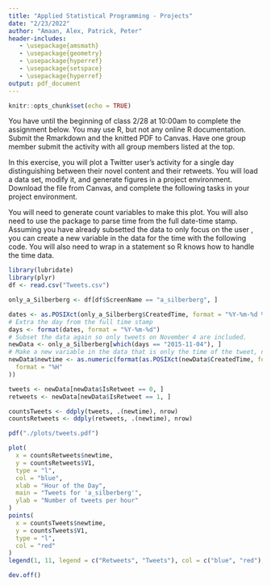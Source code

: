 ```yaml
---
title: "Applied Statistical Programming - Projects"
date: "2/23/2022"
author: "Amaan, Alex, Patrick, Peter"
header-includes:
   - \usepackage{amsmath}
   - \usepackage{geometry}
   - \usepackage{hyperref}
   - \usepackage{setspace}
   - \usepackage{hyperref}
output: pdf_document
---
```


```r
knitr::opts_chunk$set(echo = TRUE)
```

\textbf{Write the R code to answer the following questions. Write the code, and then show what the computer returns when that code is run. Thoroughly comment your solutions.}

You have until the beginning of class 2/28 at 10:00am to complete the assignment below. You may use R, but not any online R documentation. Submit the Rmarkdown and the knitted PDF to Canvas. Have one group member submit the activity with all group members listed at the top.

\section*{Project Management}

In this exercise, you will plot a Twitter user's activity for a single day distinguishing between their novel content and their retweets. You will load a data set, modify it, and generate figures in a project environment. Download the \texttt{Tweets.csv} file from Canvas, and complete the following tasks in your project environment.

\begin{enumerate}
  \item Subset the data to the user \texttt{a\_silberberg} for tweets occurring on November 4, 2015.
  \item Write the subset data as a CSV file into a \texttt{Data} sub-folder of your project.
  \item Generate a \texttt{plot()} where the Y-axis is a count of Twitter activity and the X-axis is the time of day the activity took place. Use the \texttt{IsRetweet} variable to distinguish whether the activity was a retweet or new content generated by the user. Your plot must have a title, labeled axes, and a legend for the two types of Twitter activity ("Tweet" versus "Retweet").
  \item Write the plot as a PDF to a \texttt{Figures} sub-folder of your project.
\end{enumerate}

You will need to generate count variables to make this plot. You will also need to use the \texttt{lubridate} package to parse time from the full date-time stamp. Assuming you have already subsetted the data to only focus on the user \texttt{a\_silberberg}, you can create a new variable in the data for the time with the following code. You will also need to wrap \texttt{newtime} in a \texttt{as.POSIXct()} statement so R knows how to handle the time data.

```r
library(lubridate)
library(plyr)
df <- read.csv("Tweets.csv")

only_a_Silberberg <- df[df$ScreenName == "a_silberberg", ]

dates <- as.POSIXct(only_a_Silberberg$CreatedTime, format = "%Y-%m-%d %H:%M:%S")
# Extra the day from the full time stamp
days <- format(dates, format = "%Y-%m-%d")
# Subset the data again so only tweets on November 4 are included.
newData <- only_a_Silberberg[which(days == "2015-11-04"), ]
# Make a new variable in the data that is only the time of the tweet, not the day
newData$newtime <- as.numeric(format(as.POSIXct(newData$CreatedTime, format = "%Y-%m-%d %H:%M:%S"),
  format = "%H"
))

tweets <- newData[newData$IsRetweet == 0, ]
retweets <- newData[newData$IsRetweet == 1, ]

countsTweets <- ddply(tweets, .(newtime), nrow)
countsRetweets <- ddply(retweets, .(newtime), nrow)

pdf("./plots/tweets.pdf")

plot(
  x = countsRetweets$newtime,
  y = countsRetweets$V1,
  type = "l",
  col = "blue",
  xlab = "Hour of the Day",
  main = "Tweets for 'a_silberberg'",
  ylab = "Number of tweets per hour"
)
points(
  x = countsTweets$newtime,
  y = countsTweets$V1,
  type = "l",
  col = "red"
)
legend(1, 11, legend = c("Retweets", "Tweets"), col = c("blue", "red"), lty = 1, cex = 0.8)

dev.off()
```


